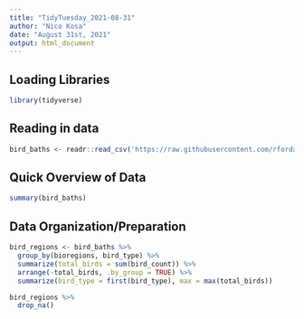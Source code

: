 ```yaml
---
title: "TidyTuesday_2021-08-31"
author: "Nico Kosa"
date: "August 31st, 2021"
output: html_document
---
```


## Loading Libraries
```r
library(tidyverse)
```

## Reading in data
```r
bird_baths <- readr::read_csv('https://raw.githubusercontent.com/rfordatascience/tidytuesday/master/data/2021/2021-08-31/bird_baths.csv')
```

## Quick Overview of Data
```r
summary(bird_baths)
```

## Data Organization/Preparation
```r
bird_regions <- bird_baths %>%
  group_by(bioregions, bird_type) %>%
  summarize(total_birds = sum(bird_count)) %>% 
  arrange(-total_birds, .by_group = TRUE) %>% 
  summarize(bird_type = first(bird_type), max = max(total_birds)) 

bird_regions %>% 
  drop_na()
```
